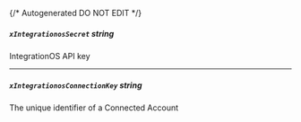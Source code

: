 {/* Autogenerated DO NOT EDIT  */}
##### `xIntegrationosSecret` _string_
IntegrationOS API key

---
##### `xIntegrationosConnectionKey` _string_
The unique identifier of a Connected Account


